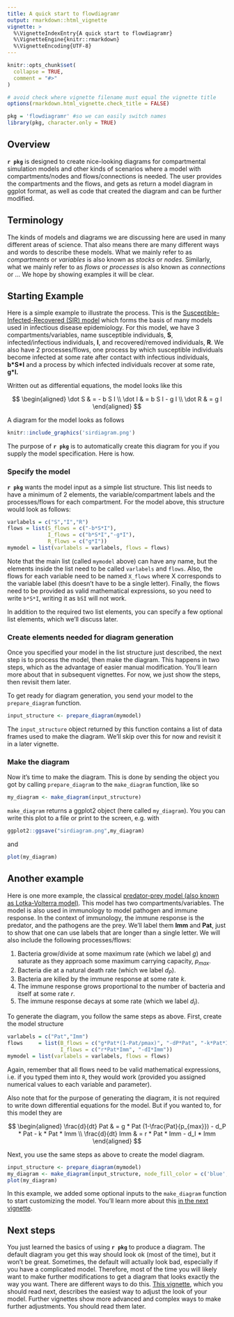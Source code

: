 ```yaml
---
title: A quick start to flowdiagramr 
output: rmarkdown::html_vignette
vignette: >
  %\VignetteIndexEntry{A quick start to flowdiagramr}
  %\VignetteEngine{knitr::rmarkdown}
  %\VignetteEncoding{UTF-8}
---
```


```r
knitr::opts_chunk$set(
  collapse = TRUE,
  comment = "#>"
)

# avoid check where vignette filename must equal the vignette title
options(rmarkdown.html_vignette.check_title = FALSE)
```

```r
pkg = 'flowdiagramr' #so we can easily switch names
library(pkg, character.only = TRUE)
```

## Overview

**`r pkg`** is designed to create nice-looking diagrams for compartmental simulation models and other kinds of scenarios where a model with compartments/nodes and flows/connections is needed. The user provides the compartments and the flows, and gets as return a model diagram in ggplot format, as well as code that created the diagram and can be further modified.


## Terminology

The kinds of models and diagrams we are discussing here are used in many different areas of science. That also means there are many different ways and words to describe these models. What we mainly refer to as _compartments_ or _variables_ is also known as _stocks_ or _nodes_. Similarly, what we mainly refer to as _flows_ or _processes_ is also known as _connections_ or ... We hope by showing examples it will be clear.


## Starting Example

Here is a simple example to illustrate the process. This is the [Susceptible-Infected-Recovered (SIR) model](https://en.wikipedia.org/wiki/Compartmental_models_in_epidemiology) which forms the basis of many models used in infectious disease epidemiology. For this model, we have 3 compartments/variables, name susceptible individuals, **S**, infected/infectious individuals, **I**, and recovered/removed individuals, **R**. We also have 2 processes/flows, one process by which susceptible individuals become infected at some rate after contact with infectious individuals, __b\*S\*I__ and a process by which infected individuals recover at some rate, __g\*I.__

Written out as differential equations, the model looks like this

$$
\begin{aligned}
\dot S & = - b S I \\ 
\dot I & = b S I - g I \\
\dot R & = g I 
\end{aligned}
$$

A diagram for the model looks as follows

```r
knitr::include_graphics('sirdiagram.png')
```

The purpose of **`r pkg`** is to automatically create this diagram for you if you supply the model specification. Here is how.

### Specify the model

**`r pkg`** wants the model input as a simple list structure. This list needs to have a minimum of 2 elements, the variable/compartment labels and the processes/flows for each compartment. For the model above, this structure would look as follows:

```r
varlabels = c("S","I","R")
flows = list(S_flows = c("-b*S*I"), 
             I_flows = c("b*S*I","-g*I"), 
             R_flows = c("g*I"))
mymodel = list(varlabels = varlabels, flows = flows)
```

Note that the main list (called `mymodel` above) can have any name, but the elements inside the list need to be called `varlabels` and `flows`. Also, the flows for each variable need to be named `X_flows` where X corresponds to the variable label (this doesn't have to be a single letter). Finally, the flows need to be provided as valid mathematical expressions, so you need to write `b*S*I`, writing it as `bSI` will not work.

In addition to the required two list elements, you can specify a few optional list elements, which we'll discuss later. 


### Create elements needed for diagram generation

Once you specified your model in the list structure just described, the next step is to process the model, then make the diagram. This happens in two steps, which as the advantage of easier manual modification. You'll learn more about that in subsequent vignettes. For now, we just show the steps, then revisit them later. 

To get ready for diagram generation, you send your model to the `prepare_diagram` function.

```r
input_structure <- prepare_diagram(mymodel)
```

The `input_structure` object returned by this function contains a list of data frames used to make the diagram. We'll skip over this for now and revisit it in a later vignette.


### Make the diagram 

Now it's time to make the diagram. This is done by sending the object you got by calling `prepare_diagram` to the `make_diagram` function, like so

```r
my_diagram <- make_diagram(input_structure)
```

`make_diagram` returns a ggplot2 object (here called `my_diagram`). You you can write this plot to a file or print to the screen, e.g. with

```r
ggplot2::ggsave("sirdiagram.png",my_diagram)
```

and

```r
plot(my_diagram)
```


## Another example

Here is one more example, the classical [predator-prey model (also known as Lotka-Volterra model)](https://en.wikipedia.org/wiki/Lotka%E2%80%93Volterra_equations). This model has two compartments/variables. The model is also used in immunology to model pathogen and immune response.  In the context of immunology, the immune response is the predator, and the pathogens are the prey. We'll label them **Imm** and **Pat**, just to show that one can use labels that are longer than a single letter. 
We will also include the following processes/flows: 

1. Bacteria grow/divide at some maximum rate (which we label _g_) and saturate as they approach some maximum carrying capacity, _p~max~_. 
2. Bacteria die at a natural death rate (which we label _d~P~_).
3. Bacteria are killed by the immune response at some rate _k_.
4. The immune response grows proportional to the number of bacteria and itself at some rate _r_.
5. The immune response decays at some rate (which we label _d~I~_).

To generate the diagram, you follow the same steps as above. 
First, create the model structure

```r
varlabels = c("Pat","Imm")
flows     = list(B_flows = c("g*Pat*(1-Pat/pmax)", "-dP*Pat", "-k*Pat*Imm"),
                 I_flows = c("r*Pat*Imm", "-dI*Imm"))
mymodel = list(varlabels = varlabels, flows = flows)
```

Again, remember that all flows need to be valid mathematical expressions, i.e. if you typed them into `R`, they would work (provided you assigned numerical values to each variable and parameter).

Also note that for the purpose of generating the diagram, it is not required to write down differential equations for the model. But if you wanted to, for this model they are

$$
\begin{aligned}
\frac{d}{dt}  Pat & = g * Pat (1-\frac{Pat}{p_{max}}) - d_P * Pat - k * Pat * Imm \\
\frac{d}{dt} Imm & = r * Pat * Imm - d_I * Imm
\end{aligned}
$$

Next, you use the same steps as above to create the model diagram.

```r
input_structure <- prepare_diagram(mymodel)
my_diagram <- make_diagram(input_structure, node_fill_color = c('blue','red'), main_arrow_linetype = "dashed", interaction_arrow_linetype = "solid")
plot(my_diagram)
```

In this example, we added some optional inputs to the `make_diagram` function to start customizing the model. 
You'll learn more about this [in the next vignette](./B_modify_diagrams_simple.html).


## Next steps

You just learned the basics of using **`r pkg`** to produce a diagram. The default diagram you get this way should look ok (most of the time), but it won't be great. Sometimes, the default will actually look bad, especially if you have a complicated model. Therefore, most of the time you will likely want to make further modifications to get a diagram that looks exactly the way you want. There are different ways to do this. [This vignette](./B_modify_diagrams_simple.html), which you should read next, describes the easiest way to adjust the look of your model. Further vignettes show more advanced and complex ways to make further adjustments. You should read them later. 


